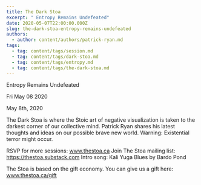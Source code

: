 ```yaml
---
title: The Dark Stoa
excerpt: " Entropy Remains Undefeated"
date: 2020-05-07T22:00:00.000Z
slug: the-dark-stoa-entropy-remains-undefeated
authors:
  - author: content/authors/patrick-ryan.md
tags:
  - tag: content/tags/session.md
  - tag: content/tags/dark-stoa.md
  - tag: content/tags/entropy.md
  - tag: content/tags/the-dark-stoa.md
---
```




 Entropy Remains Undefeated

Fri May 08 2020

May 8th, 2020

The Dark Stoa is where the Stoic art of negative visualization is taken to the darkest corner of our collective mind. Patrick Ryan shares his latest thoughts and ideas on our possible brave new world. Warning: Existential terror might occur.

RSVP for more sessions: www.thestoa.ca
Join The Stoa mailing list: https://thestoa.substack.com
Intro song: Kali Yuga Blues by Bardo Pond

The Stoa is based on the gift economy. You can give us a gift here: www.thestoa.ca/gift


